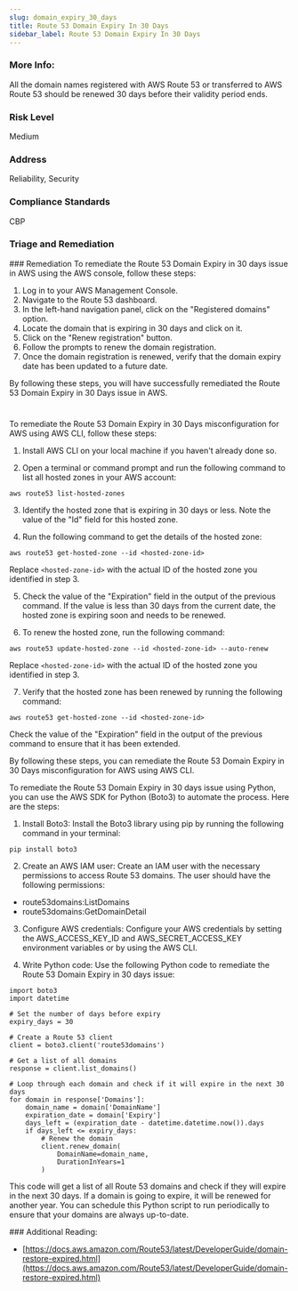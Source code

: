 ```yaml
---
slug: domain_expiry_30_days
title: Route 53 Domain Expiry In 30 Days
sidebar_label: Route 53 Domain Expiry In 30 Days
---
```


### More Info:

All the domain names registered with AWS Route 53 or transferred to AWS Route 53 should be renewed 30 days before their validity period ends.

### Risk Level

Medium

### Address

Reliability, Security

### Compliance Standards

CBP


### Triage and Remediation
<Tabs>
<Tab title='Remediation'>
### Remediation

<AccordionGroup>
<Accordion title='Using Console' defaultOpen='true'>
To remediate the Route 53 Domain Expiry in 30 days issue in AWS using the AWS console, follow these steps:

1. Log in to your AWS Management Console.
2. Navigate to the Route 53 dashboard.
3. In the left-hand navigation panel, click on the "Registered domains" option.
4. Locate the domain that is expiring in 30 days and click on it.
5. Click on the "Renew registration" button.
6. Follow the prompts to renew the domain registration.
7. Once the domain registration is renewed, verify that the domain expiry date has been updated to a future date.

By following these steps, you will have successfully remediated the Route 53 Domain Expiry in 30 Days issue in AWS.

#
</Accordion>

<Accordion title='Using CLI'>
To remediate the Route 53 Domain Expiry in 30 Days misconfiguration for AWS using AWS CLI, follow these steps:

1. Install AWS CLI on your local machine if you haven't already done so.

2. Open a terminal or command prompt and run the following command to list all hosted zones in your AWS account:

```
aws route53 list-hosted-zones
```

3. Identify the hosted zone that is expiring in 30 days or less. Note the value of the "Id" field for this hosted zone.

4. Run the following command to get the details of the hosted zone:

```
aws route53 get-hosted-zone --id <hosted-zone-id>
```

Replace `<hosted-zone-id>` with the actual ID of the hosted zone you identified in step 3.

5. Check the value of the "Expiration" field in the output of the previous command. If the value is less than 30 days from the current date, the hosted zone is expiring soon and needs to be renewed.

6. To renew the hosted zone, run the following command:

```
aws route53 update-hosted-zone --id <hosted-zone-id> --auto-renew
```

Replace `<hosted-zone-id>` with the actual ID of the hosted zone you identified in step 3.

7. Verify that the hosted zone has been renewed by running the following command:

```
aws route53 get-hosted-zone --id <hosted-zone-id>
```

Check the value of the "Expiration" field in the output of the previous command to ensure that it has been extended.

By following these steps, you can remediate the Route 53 Domain Expiry in 30 Days misconfiguration for AWS using AWS CLI.
</Accordion>

<Accordion title='Using Python'>
To remediate the Route 53 Domain Expiry in 30 days issue using Python, you can use the AWS SDK for Python (Boto3) to automate the process. Here are the steps:

1. Install Boto3: Install the Boto3 library using pip by running the following command in your terminal:

```
pip install boto3
```

2. Create an AWS IAM user: Create an IAM user with the necessary permissions to access Route 53 domains. The user should have the following permissions:

- route53domains:ListDomains
- route53domains:GetDomainDetail

3. Configure AWS credentials: Configure your AWS credentials by setting the AWS_ACCESS_KEY_ID and AWS_SECRET_ACCESS_KEY environment variables or by using the AWS CLI.

4. Write Python code: Use the following Python code to remediate the Route 53 Domain Expiry in 30 days issue:

```
import boto3
import datetime

# Set the number of days before expiry
expiry_days = 30

# Create a Route 53 client
client = boto3.client('route53domains')

# Get a list of all domains
response = client.list_domains()

# Loop through each domain and check if it will expire in the next 30 days
for domain in response['Domains']:
    domain_name = domain['DomainName']
    expiration_date = domain['Expiry']
    days_left = (expiration_date - datetime.datetime.now()).days
    if days_left <= expiry_days:
        # Renew the domain
        client.renew_domain(
            DomainName=domain_name,
            DurationInYears=1
        )
```

This code will get a list of all Route 53 domains and check if they will expire in the next 30 days. If a domain is going to expire, it will be renewed for another year. You can schedule this Python script to run periodically to ensure that your domains are always up-to-date.
</Accordion>

</AccordionGroup>
</Tab>
</Tabs>
### Additional Reading:

- [https://docs.aws.amazon.com/Route53/latest/DeveloperGuide/domain-restore-expired.html](https://docs.aws.amazon.com/Route53/latest/DeveloperGuide/domain-restore-expired.html) 

